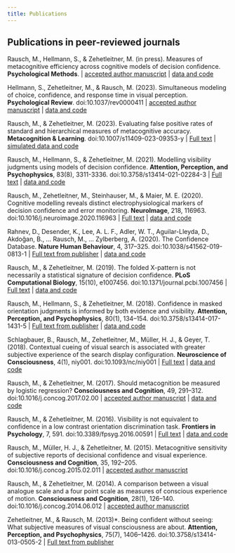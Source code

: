 ```yaml
---
title: Publications
---
```


## Publications in peer-reviewed journals

Rausch, M., Hellmann, S., & Zehetleitner, M. (in press). Measures of metacognitive efficiency across cognitive models of decision confidence. **Psychological Methods**. | [accepted author manuscript](Rausch (2023) Meta-d preprint.pdf){target="_blank"} | [data and code](https://osf.io/72uds/){target="_blank"}

Hellmann, S., Zehetleitner, M., & Rausch, M. (2023). Simultaneous modeling of choice, confidence, and response time in visual perception. **Psychological Review**. doi:10.1037/rev0000411 | [accepted author manuscript](Hellmann (2023) Accepted Author Manuscript.pdf){target="_blank"} | [data and code](https://github.com/SeHellmann/SeqSamplingConfidenceModels){target="_blank"}

Rausch, M., & Zehetleitner, M. (2023). Evaluating false positive rates of standard and hierarchical measures of metacognitive accuracy. **Metacognition & Learning**. doi:10.1007/s11409-023-09353-y | [Full text](Rausch (2023) Hierarchical bootstraping metacognition.pdf){target="_blank"} | [simulated data and code](https://osf.io/4pfrs){target="_blank"} 

Rausch, M., Hellmann, S., & Zehetleitner, M. (2021). Modelling visibility judgments using models of decision confidence. **Attention, Perception, and Psychophysics**, 83(8), 3311-3336. doi:10.3758/s13414-021-02284-3 | [Full text](Rausch (2021) Modelling visibility judgments.pdf){target="_blank"} | [data and code](https://osf.io/gfkta/){target="_blank"}

Rausch, M., Zehetleitner, M., Steinhauser, M., & Maier, M. E. (2020). Cognitive modelling reveals distinct electrophysiological markers of decision confidence and error monitoring. **NeuroImage**, 218, 116963. doi:10.1016/j.neuroimage.2020.116963 | [Full text](Rausch (2020) Distinct EEG correlates of confidence and error monitoring.pdf){target="_blank"} | [data and code](https://osf.io/93weg/){target="_blank"}

Rahnev, D., Desender, K., Lee, A. L. F., Adler, W. T., Aguilar-Lleyda, D., Akdoğan, B., … Rausch, M., … Zylberberg, A. (2020). The Confidence Database. **Nature Human Behaviour**, 4, 317–325. doi:10.1038/s41562-019-0813-1 | [Full text from publisher](https://rdcu.be/b232g){target="_blank"} | [data and code](https://osf.io/s46pr){target="_blank"}

Rausch, M., & Zehetleitner, M. (2019). The folded X-pattern is not necessarily a statistical signature of decision confidence. **PLoS Computational Biology**, 15(10), e1007456. doi:10.1371/journal.pcbi.1007456 | [Full text](Rausch (2019) The folded X-pattern is not a statistical signature of confidence.pdf){target="_blank"} | [data and code](https://osf.io/pfsqz/){target="_blank"}

Rausch, M., Hellmann, S., & Zehetleitner, M. (2018). Confidence in masked orientation judgments is informed by both evidence and visibility.  **Attention, Perception, and Psychophysics**, 80(1), 134–154. doi:10.3758/s13414-017-1431-5 | [Full text from publisher](https://link.springer.com/content/pdf/10.3758/s13414-017-1431-5.pdf){target="_blank"} | [data and code](https://osf.io/ty4h8){target="_blank"}

Schlagbauer, B., Rausch, M., Zehetleitner, M., Müller, H. J., & Geyer, T. (2018). Contextual cueing of visual search is associated with greater subjective experience of the search display configuration. **Neuroscience of Consciousness**, 4(1), niy001. doi:10.1093/nc/niy001 | [Full text](Schlagbauer (2018) Contextual cueing of visual search.pdf){target="_blank"} | [data and code](https://osf.io/c25wb){target="_blank"}

Rausch, M., & Zehetleitner, M. (2017). Should metacognition be measured by logistic regression? **Consciousness and Cognition**, 49, 291–312. doi:10.1016/j.concog.2017.02.00 | [accepted author manuscript](Rausch (2017) Logistic regression Accepted Author Manuscript.pdf){target="_blank"} | [data and code](https://osf.io/72aqe/){target="_blank"}

Rausch, M., & Zehetleitner, M. (2016). Visibility is not equivalent to confidence in a low contrast orientation discrimination task. **Frontiers in Psychology**, 7, 591. doi:10.3389/fpsyg.2016.00591 | [Full text](Rausch (2016) Visibility is not equivalent to confidence.pdf){target="_blank"} | [data and code](https://osf.io/vk6fe/){target="_blank"}

Rausch, M., Müller, H. J., & Zehetleitner, M. (2015). Metacognitive sensitivity of subjective reports of decisional confidence and visual experience. **Consciousness and Cognition**, 35, 192–205. doi:10.1016/j.concog.2015.02.011 | [accepted author manuscript](Rausch (2015) Metacognitive sensitivity Accepted Author Manuscript.pdf){target="_blank"}

Rausch, M., & Zehetleitner, M. (2014). A comparison between a visual analogue scale and a four point scale as measures of conscious experience of motion. **Consciousness and Cognition**, 28(1), 126–140. doi:10.1016/j.concog.2014.06.012 | [accepted author manuscript](Rausch (2014) VAS vs PAS Accepted Author Manuscript.pdf){target="_blank"}

Zehetleitner, M., & Rausch, M. (2013)*. Being confident without seeing: What subjective measures of visual consciousness are about. **Attention, Perception, and Psychophysics**, 75(7), 1406–1426. doi:10.3758/s13414-013-0505-2 | [Full text from publisher](https://link.springer.com/content/pdf/10.3758/s13414-013-0505-2.pdf){target="_blank"}
